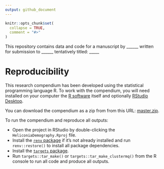 ```yaml
---
output: github_document
---
```


<!-- README.md is generated from README.Rmd. Please edit that file -->

```r
knitr::opts_chunk$set(
  collapse = TRUE,
  comment = "#>"
)
```


<!-- badges: start -->
<!-- badges: end -->


This repository contains data and code for a manuscript by ______ written for submission to ______ tentatively titled: _____

# Reproducibility

This research compendium has been developed using the statistical programming language R.
To work with the compendium, you will need installed on your computer the [R software](https://cloud.r-project.org/) itself and optionally [RStudio Desktop](https://rstudio.com/products/rstudio/download/).

You can download the compendium as a zip from from this URL: [master.zip](/archive/master.zip).

To run the compendium and reproduce all outputs:

-   Open the project in RStudio by double-clicking the `HeliconiaDemography.Rproj` file.
-   Install the [`renv` package](https://rstudio.github.io/renv/articles/renv.html) if it's not already installed and run `renv::restore()` to install all package dependencies.
-   Install the [`targets` package](https://docs.ropensci.org/targets/).
-   Run `targets::tar_make()` or `targets::tar_make_clustermq()` from the R console to run all code and produce all outputs.
